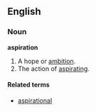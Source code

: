 ==English==

===Noun===
'''aspiration'''
# A hope or [[ambition]].
# The action of [[aspirating]].

====Related terms====
*[[aspirational]]